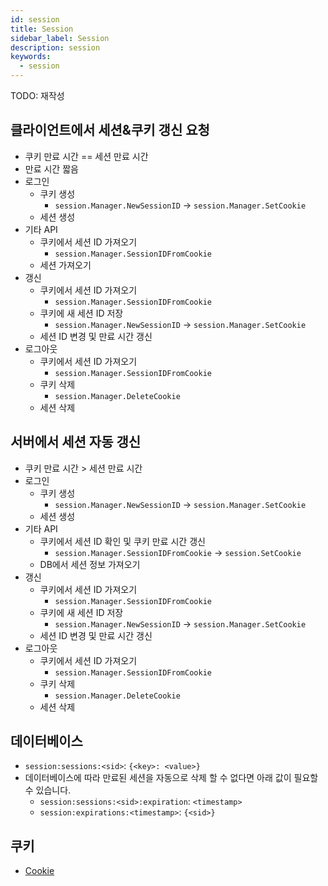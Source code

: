 ```yaml
---
id: session
title: Session
sidebar_label: Session
description: session
keywords:
  - session
---
```


TODO: 재작성

## 클라이언트에서 세션&쿠키 갱신 요청

- 쿠키 만료 시간 == 세션 만료 시간
- 만료 시간 짧음
- 로그인
  - 쿠키 생성
    - `session.Manager.NewSessionID` -> `session.Manager.SetCookie`
  - 세션 생성
- 기타 API
  - 쿠키에서 세션 ID 가져오기
    - `session.Manager.SessionIDFromCookie`
  - 세션 가져오기
- 갱신
  - 쿠키에서 세션 ID 가져오기
    - `session.Manager.SessionIDFromCookie`
  - 쿠키에 새 세션 ID 저장
    - `session.Manager.NewSessionID` -> `session.Manager.SetCookie`
  - 세션 ID 변경 및 만료 시간 갱신
- 로그아웃
  - 쿠키에서 세션 ID 가져오기
    - `session.Manager.SessionIDFromCookie`
  - 쿠키 삭제
    - `session.Manager.DeleteCookie`
  - 세션 삭제

## 서버에서 세션 자동 갱신

- 쿠키 만료 시간 > 세션 만료 시간
- 로그인
  - 쿠키 생성
    - `session.Manager.NewSessionID` -> `session.Manager.SetCookie`
  - 세션 생성
- 기타 API
  - 쿠키에서 세션 ID 확인 및 쿠키 만료 시간 갱신
    - `session.Manager.SessionIDFromCookie` -> `session.SetCookie`
  - DB에서 세션 정보 가져오기
- 갱신
  - 쿠키에서 세션 ID 가져오기
    - `session.Manager.SessionIDFromCookie`
  - 쿠키에 새 세션 ID 저장
    - `session.Manager.NewSessionID` -> `session.Manager.SetCookie`
  - 세션 ID 변경 및 만료 시간 갱신
- 로그아웃
  - 쿠키에서 세션 ID 가져오기
    - `session.Manager.SessionIDFromCookie`
  - 쿠키 삭제
    - `session.Manager.DeleteCookie`
  - 세션 삭제

## 데이터베이스

- `session:sessions:<sid>`: `{<key>: <value>}`
- 데이터베이스에 따라 만료된 세션을 자동으로 삭제 할 수 없다면 아래 값이 필요할 수 있습니다.
  - `session:sessions:<sid>:expiration`: `<timestamp>`
  - `session:expirations:<timestamp>`: `{<sid>}`

## 쿠키

- [Cookie](/docs/lang/design/protocol/http/cookie.mdx)
